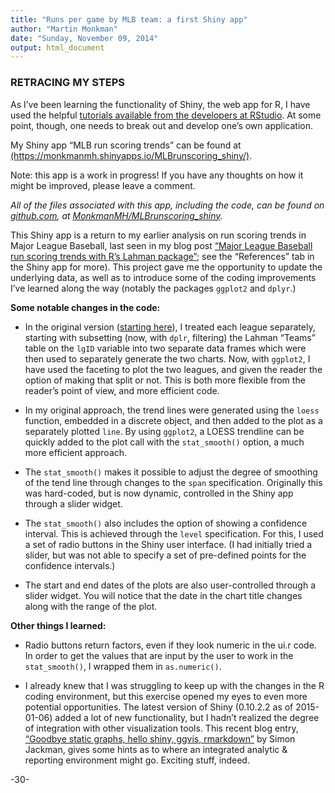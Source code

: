 ```yaml
---
title: "Runs per game by MLB team: a first Shiny app"
author: "Martin Monkman"
date: "Sunday, November 09, 2014"
output: html_document
---
```


### RETRACING MY STEPS

As I've been learning the functionality of Shiny, the web app for R, I have used the helpful [tutorials available from the developers at RStudio](http://shiny.rstudio.com/tutorial/). At some point, though, one needs to break out and develop one's own application.

My Shiny app "MLB run scoring trends" can be found at [(https://monkmanmh.shinyapps.io/MLBrunscoring_shiny/)](https://monkmanmh.shinyapps.io/MLBrunscoring_shiny/).

Note: this app is a work in progress!  If you have any thoughts on how it might be improved, please leave a comment.

*All of the files associated with this app, including the code, can be found on [github.com](github.com), 
at [MonkmanMH/MLBrunscoring_shiny](https://github.com/MonkmanMH/MLBrunscoring_shiny).*

This Shiny app is a return to my earlier analysis on run scoring trends in Major League Baseball, last seen in my blog post ["Major League Baseball run scoring trends with R's Lahman package"](http://bayesball.blogspot.ca/2013/06/major-league-baseball-run-scoring.html); see the "References" tab in the Shiny app for more). This project gave me the opportunity to update the underlying data, as well as to introduce some of the coding improvements I've learned along the way (notably the packages `ggplot2` and `dplyr`.)

**Some notable changes in the code:**

* In the original version ([starting here](http://bayesball.blogspot.ca/2012/07/trends-in-al-run-scoring-using-r.html)), I treated each league separately, starting with subsetting (now, with `dplr`, filtering) the Lahman "Teams" table on the `lgID` variable into two separate data frames which were then used to separately generate the two charts. Now, with `ggplot2`, I have used the faceting to plot the two leagues, and given the reader the option of making that split or not. This is both more flexible from the reader's point of view, and more efficient code.

* In my original approach, the trend lines were generated using the `loess` function, embedded in a discrete object, and then added to the plot as a separately plotted `line`.  By using `ggplot2`, a LOESS trendline can be quickly added to the plot call with the `stat_smooth()` option, a much more efficient approach.

* The `stat_smooth()` makes it possible to adjust the degree of smoothing of the tend line through changes to the `span` specification. Originally this was hard-coded, but is now dynamic, controlled in the Shiny app through a slider widget.

* The `stat_smooth()` also includes the option of showing a confidence interval. This is achieved through the `level` specification. For this, I used a set of radio buttons in the Shiny user interface. (I had initially tried a slider, but was not able to specify a set of pre-defined points for the confidence intervals.)

* The start and end dates of the plots are also user-controlled through a slider widget. You will notice that the date in the chart title changes along with the range of the plot.

**Other things I learned:**

* Radio buttons return factors, even if they look numeric in the ui.r code. In order to get the values that are input by the user to work in the `stat_smooth()`, I wrapped them in `as.numeric()`.

* I already knew that I was struggling to keep up with the changes in the R coding environment, but this exercise opened my eyes to even more potential opportunities. The latest version of Shiny (0.10.2.2 as of 2015-01-06) added a lot of new functionality, but I hadn't realized the degree of integration with other visualization tools. This recent blog entry, ["Goodbye static graphs, hello shiny, ggvis, rmarkdown"](http://jackman.stanford.edu/blog/?p=2892) by Simon Jackman, gives some hints as to where an integrated analytic & reporting environment might go.  Exciting stuff, indeed.  


-30-
